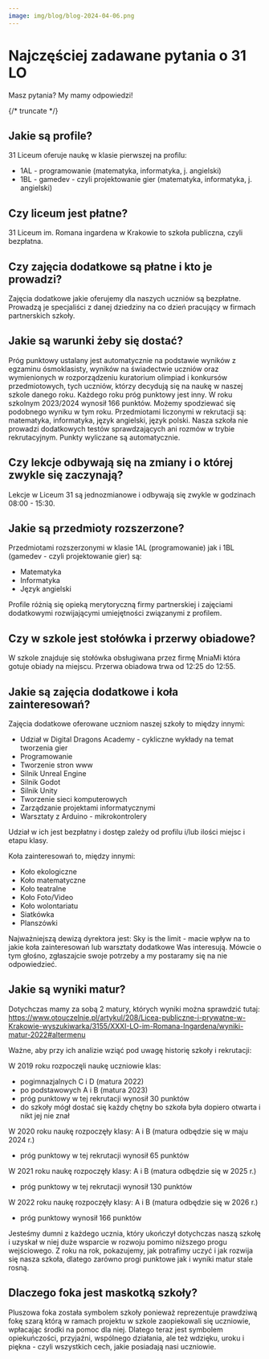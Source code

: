 ```yaml
---
image: img/blog/blog-2024-04-06.png
---
```


# Najczęściej zadawane pytania o 31 LO

Masz pytania? My mamy odpowiedzi!

{/* truncate */}

## Jakie są profile?

31 Liceum oferuje naukę w klasie pierwszej na profilu:

- 1AL - programowanie (matematyka, informatyka, j. angielski)
- 1BL - gamedev - czyli projektowanie gier (matematyka, informatyka, j.
  angielski)

## Czy liceum jest płatne?

31 Liceum im. Romana ingardena w Krakowie to szkoła publiczna, czyli bezpłatna.

## Czy zajęcia dodatkowe są płatne i kto je prowadzi?

Zajęcia dodatkowe jakie oferujemy dla naszych uczniów są bezpłatne. Prowadzą je
specjaliści z danej dziedziny na co dzień pracujący w firmach partnerskich
szkoły.

## Jakie są warunki żeby się dostać?

Próg punktowy ustalany jest automatycznie na podstawie wyników z egzaminu
ósmoklasisty, wyników na świadectwie uczniów oraz wymienionych w rozporządzeniu
kuratorium olimpiad i konkursów przedmiotowych, tych uczniów, którzy decydują
się na naukę w naszej szkole danego roku. Każdego roku próg punktowy jest inny.
W roku szkolnym 2023/2024 wynosił 166 punktów. Możemy spodziewać się podobnego
wyniku w tym roku. Przedmiotami liczonymi w rekrutacji są: matematyka,
informatyka, język angielski, język polski. Nasza szkoła nie prowadzi
dodatkowych testów sprawdzających ani rozmów w trybie rekrutacyjnym. Punkty
wyliczane są automatycznie.

## Czy lekcje odbywają się na zmiany i o której zwykle się zaczynają?

Lekcje w Liceum 31 są jednozmianowe i odbywają się zwykle w godzinach 08:00 -
15:30.

## Jakie są przedmioty rozszerzone?

Przedmiotami rozszerzonymi w klasie 1AL (programowanie) jak i 1BL (gamedev -
czyli projektowanie gier) są:

- Matematyka
- Informatyka
- Język angielski

Profile różnią się opieką merytoryczną firmy partnerskiej i
zajęciami dodatkowymi rozwijającymi umiejętności związanymi z profilem.

## Czy w szkole jest stołówka i przerwy obiadowe?

W szkole znajduje się stołówka obsługiwana przez firmę MniaMi która gotuje
obiady na miejscu. Przerwa obiadowa trwa od 12:25 do 12:55.

## Jakie są zajęcia dodatkowe i koła zainteresowań?

Zajęcia dodatkowe oferowane uczniom naszej szkoły to między innymi:

- Udział w Digital Dragons Academy - cykliczne wykłady na temat tworzenia gier
- Programowanie
- Tworzenie stron www
- Silnik Unreal Engine
- Silnik Godot
- Silnik Unity
- Tworzenie sieci komputerowych
- Zarządzanie projektami informatycznymi
- Warsztaty z Arduino - mikrokontrolery

Udział w ich jest bezpłatny i dostęp zależy od profilu i/lub ilości miejsc i
etapu klasy.

Koła zainteresowań to, między innymi:

- Koło ekologiczne
- Koło matematyczne
- Koło teatralne
- Koło Foto/Video
- Koło wolontariatu
- Siatkówka
- Planszówki

Najważniejszą dewizą dyrektora jest: Sky is the limit - macie wpływ na to jakie
koła zainteresowań lub warsztaty dodatkowe Was interesują. Mówcie o tym głośno,
zgłaszajcie swoje potrzeby a my postaramy się na nie odpowiedzieć.

## Jakie są wyniki matur?

Dotychczas mamy za sobą 2 matury, których wyniki można sprawdzić tutaj:
https://www.otouczelnie.pl/artykul/208/Licea-publiczne-i-prywatne-w-Krakowie-wyszukiwarka/3155/XXXI-LO-im-Romana-Ingardena/wyniki-matur-2022#altermenu

Ważne, aby przy ich analizie wziąć pod uwagę historię szkoły i rekrutacji:

W 2019 roku rozpoczęli naukę uczniowie klas:

- pogimnazjalnych C i D (matura 2022)
- po podstawowych A i B (matura 2023)
- próg punktowy w tej rekrutacji wynosił 30 punktów
- do szkoły mógł dostać się każdy chętny bo szkoła była dopiero otwarta i nikt
  jej nie znał

W 2020 roku naukę rozpoczęły klasy: A i B (matura odbędzie się w maju 2024 r.)

- próg punktowy w tej rekrutacji wynosił 65 punktów

W 2021 roku naukę rozpoczęły klasy: A i B (matura odbędzie się w 2025 r.)

- próg punktowy w tej rekrutacji wynosił 130 punktów

W 2022 roku naukę rozpoczęły klasy: A i B (matura odbędzie się w 2026 r.)

- próg punktowy wynosił 166 punktów

Jesteśmy dumni z każdego ucznia, który ukończył dotychczas naszą szkołę i
uzyskał w niej duże wsparcie w rozwoju pomimo niższego progu wejściowego. Z roku
na rok, pokazujemy, jak potrafimy uczyć i jak rozwija się nasza szkoła, dlatego
zarówno progi punktowe jak i wyniki matur stale rosną.

## Dlaczego foka jest maskotką szkoły?

Pluszowa foka została symbolem szkoły ponieważ reprezentuje prawdziwą fokę szarą
którą w ramach projektu w szkole zaopiekowali się uczniowie, wpłacając środki na
pomoc dla niej. Dlatego teraz jest symbolem opiekuńczości, przyjaźni, wspólnego
działania, ale też wdzięku, uroku i piękna - czyli wszystkich cech, jakie
posiadają nasi uczniowie.
